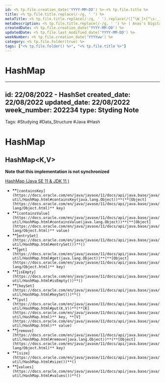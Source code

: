 ```yaml
---
id: <% tp.file.creation_date('YYYY-MM-DD') %>-<% tp.file.title %>
title: <% tp.file.title.replace(/-/g, ' ') %>
metaTitle: <% tp.file.title.replace(/-/g, ' ').replace(/([^\W_]+[^\s-_]+]*) */g, function (txt) {return txt.charAt(0).toUpperCase() + txt.substr(1).toLowerCase();}) %> | Anas's Digital Garden
metaDescription: <% tp.file.title.replace(/-/g, ' ') %> | Anas's Digital Garden
createdDate: <% tp.file.creation_date('YYYY-MM-DD') %>
updatedDate: <% tp.file.last_modified_date('YYYY-MM-DD') %>
weekNumber: <% tp.file.creation_date('YYYYww') %>
category: <% tp.file.folder(true) %>
tags: ["<% tp.file.folder() %>", "<% tp.file.title %>"]
---
```

# HashMap

---
id: 22/08/2022 - HashSet
created_date: 22/08/2022
updated_date: 22/08/2022
week_number: 202234
type: Styding Note
---
Tags: #Studying #Data_Structure #Java #Hash
# HashMap

## HashMap<K,V>

**Note that this implementation is not synchronized**

[HashMap (Java SE 11 & JDK 11 )](https://docs.oracle.com/en/java/javase/11/docs/api/java.base/java/util/HashMap.html)

- **`[containsKey](https://docs.oracle.com/en/java/javase/11/docs/api/java.base/java/util/HashMap.html#containsKey(java.lang.Object))**(**[Object](https://docs.oracle.com/en/java/javase/11/docs/api/java.base/java/lang/Object.html)** key)`
- **`[containsValue](https://docs.oracle.com/en/java/javase/11/docs/api/java.base/java/util/HashMap.html#containsValue(java.lang.Object))**(**[Object](https://docs.oracle.com/en/java/javase/11/docs/api/java.base/java/lang/Object.html)** value)`
- **[`entrySet](https://docs.oracle.com/en/java/javase/11/docs/api/java.base/java/util/HashMap.html#entrySet())**()`
- **[`get](https://docs.oracle.com/en/java/javase/11/docs/api/java.base/java/util/HashMap.html#get(java.lang.Object))**(**[Object](https://docs.oracle.com/en/java/javase/11/docs/api/java.base/java/lang/Object.html)** key)`
- **[`isEmpty](https://docs.oracle.com/en/java/javase/11/docs/api/java.base/java/util/HashMap.html#isEmpty())**()`
- **`[keySet](https://docs.oracle.com/en/java/javase/11/docs/api/java.base/java/util/HashMap.html#keySet())**()`
- **`[put](https://docs.oracle.com/en/java/javase/11/docs/api/java.base/java/util/HashMap.html#put(K,V))**(**[K](https://docs.oracle.com/en/java/javase/11/docs/api/java.base/java/util/HashMap.html)** key, **[V](https://docs.oracle.com/en/java/javase/11/docs/api/java.base/java/util/HashMap.html)** value)`
- **[`remove](https://docs.oracle.com/en/java/javase/11/docs/api/java.base/java/util/HashMap.html#remove(java.lang.Object))**(**[Object](https://docs.oracle.com/en/java/javase/11/docs/api/java.base/java/lang/Object.html)** key)`
- **`[size](https://docs.oracle.com/en/java/javase/11/docs/api/java.base/java/util/HashMap.html#size())**()`
- **[`values](https://docs.oracle.com/en/java/javase/11/docs/api/java.base/java/util/HashMap.html#values())**()`
